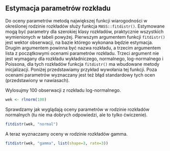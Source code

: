 ## Estymacja parametrów rozkładu

Do oceny parametrów metodą największej funkcji wiarogodności w określonej rodzinie rozkładów służy funkcja `MASS::fitdistr()`. 
Estymowane mogą być parametry dla szerokiej klasy rozkładów, praktycznie wszystkich wymienionych w tabeli powyżej. Pierwszym argumentem funkcji `fitdistr()` jest wektor obserwacji, na bazie którego wykonana będzie estymacja. Drugim argumentem powinna być nazwa rozkładu, a trzecim argumentem lista z początkowymi ocenami parametrów rozkładu. Trzeci argument nie jest wymagany dla rozkładu wykładniczego, normalnego, log-normalnego i Poissona, dla tych rozkładów funkcja `fitdistr()` ma wbudowane metody inicjalizacji.
Poniżej przedstawiamy przykład wywołania tej funkcji. Poza ocenami parametrów wyznaczany jest też błąd standardowy tych ocen (przedstawiony w nawiasach).


Wylosujmy 100 obserwacji z rozkładu log-normalnego.
```r
wek <- rlnorm(100)
```

Sprawdzamy jak wyglądają oceny parametrów w rodzinie rozkładów normalnych (tu nie ma dobrych odpowiedzi, ale to tylko ćwiczenie).

```r
fitdistr(wek, "normal")
```

A teraz wyznaczamy oceny w rodzinie rozkładów gamma.

```r
fitdistr(wek, "gamma", list(shape=3, rate=3))
```


